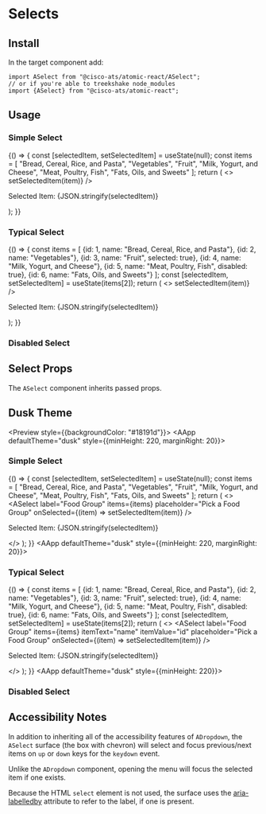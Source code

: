 

<Meta title="Components/Selects" component={ASelect} />

# Selects

## Install

In the target component add:

```
import ASelect from "@cisco-ats/atomic-react/ASelect";
// or if you're able to treekshake node_modules
import {ASelect} from "@cisco-ats/atomic-react";
```

## Usage

<Preview>
  <Story name="usage-1">
    <AApp style={{minHeight: 220, marginRight: 20}}>
      <h3>Simple Select</h3>
      <YourComponent>
        {() => {
          const [selectedItem, setSelectedItem] = useState(null);
          const items = [
            "Bread, Cereal, Rice, and Pasta",
            "Vegetables",
            "Fruit",
            "Milk, Yogurt, and Cheese",
            "Meat, Poultry, Fish",
            "Fats, Oils, and Sweets"
          ];
          return (
            <>
              <ASelect
                label="Food Group"
                items={items}
                placeholder="Pick a Food Group"
                onSelected={(item) => setSelectedItem(item)}
              />
              <ADivider />
              <p>Selected Item: {JSON.stringify(selectedItem)}</p>
            </>
          );
        }}
      </YourComponent>
    </AApp>
  </Story>
  <Story name="usage-2">
    <AApp style={{minHeight: 220, marginRight: 20}}>
      <h3>Typical Select</h3>
      <YourComponent>
        {() => {
          const items = [
            {id: 1, name: "Bread, Cereal, Rice, and Pasta"},
            {id: 2, name: "Vegetables"},
            {id: 3, name: "Fruit", selected: true},
            {id: 4, name: "Milk, Yogurt, and Cheese"},
            {id: 5, name: "Meat, Poultry, Fish", disabled: true},
            {id: 6, name: "Fats, Oils, and Sweets"}
          ];
          const [selectedItem, setSelectedItem] = useState(items[2]);
          return (
            <>
              <ASelect
                label="Food Group"
                items={items}
                itemText="name"
                itemValue="id"
                placeholder="Pick a Food Group"
                onSelected={(item) => setSelectedItem(item)}
              />
              <ADivider />
              <p>Selected Item: {JSON.stringify(selectedItem)}</p>
            </>
          );
        }}
      </YourComponent>
    </AApp>
  </Story>
  <Story name="usage-3">
    <AApp style={{minHeight: 220}}>
      <h3>Disabled Select</h3>
      <ASelect disabled label="Food Group" placeholder="Pick a Food Group" />
    </AApp>
  </Story>
</Preview>

## Select Props

The `ASelect` component inherits passed props.

<Props of={ASelect} />

## Dusk Theme

<Preview style={{backgroundColor: "#18191d"}}>
  <Story name="dusk-1">
    <AApp defaultTheme="dusk" style={{minHeight: 220, marginRight: 20}}>
      <h3>Simple Select</h3>
      <YourComponent>
        {() => {
          const [selectedItem, setSelectedItem] = useState(null);
          const items = [
            "Bread, Cereal, Rice, and Pasta",
            "Vegetables",
            "Fruit",
            "Milk, Yogurt, and Cheese",
            "Meat, Poultry, Fish",
            "Fats, Oils, and Sweets"
          ];
          return (
            <>
              <ASelect
                label="Food Group"
                items={items}
                placeholder="Pick a Food Group"
                onSelected={(item) => setSelectedItem(item)}
              />
              <ADivider />
              <p>Selected Item: {JSON.stringify(selectedItem)}</p>
            </>
          );
        }}
      </YourComponent>
    </AApp>
  </Story>
  <Story name="dusk-2">
    <AApp defaultTheme="dusk" style={{minHeight: 220, marginRight: 20}}>
      <h3>Typical Select</h3>
      <YourComponent>
        {() => {
          const items = [
            {id: 1, name: "Bread, Cereal, Rice, and Pasta"},
            {id: 2, name: "Vegetables"},
            {id: 3, name: "Fruit", selected: true},
            {id: 4, name: "Milk, Yogurt, and Cheese"},
            {id: 5, name: "Meat, Poultry, Fish", disabled: true},
            {id: 6, name: "Fats, Oils, and Sweets"}
          ];
          const [selectedItem, setSelectedItem] = useState(items[2]);
          return (
            <>
              <ASelect
                label="Food Group"
                items={items}
                itemText="name"
                itemValue="id"
                placeholder="Pick a Food Group"
                onSelected={(item) => setSelectedItem(item)}
              />
              <ADivider />
              <p>Selected Item: {JSON.stringify(selectedItem)}</p>
            </>
          );
        }}
      </YourComponent>
    </AApp>
  </Story>
  <Story name="dusk-3">
    <AApp defaultTheme="dusk" style={{minHeight: 220}}>
      <h3>Disabled Select</h3>
      <ASelect label="Food Group" disabled placeholder="Pick a Food Group" />
    </AApp>
  </Story>
</Preview>

## Accessibility Notes

In addition to inheriting all of the accessibility features of `ADropdown`,
the `ASelect` surface (the box with chevron) will select and focus previous/next items
on `up` or `down` keys for the `keydown` event.

Unlike the `ADropdown` component, opening the menu will focus the selected item if one exists.

Because the HTML `select` element is not used, the surface uses the
[aria-labelledby](https://www.w3.org/TR/wai-aria/#aria-labelledby) attribute to refer to the
label, if one is present.

